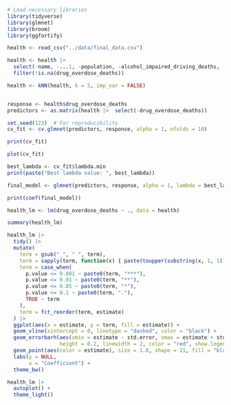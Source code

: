 ```r
# Load necessary libraries
library(tidyverse)
library(glmnet)
library(broom)
library(ggfortify)  
```

```r

health <- read_csv("../data/final_data.csv")

health <- health |> 
  select(-name, -...1, -population, -alcohol_impaired_driving_deaths, -excessive_drinking) |> 
  filter(!is.na(drug_overdose_deaths))

health <- kNN(health, k = 5, imp_var = FALSE)


response <- health$drug_overdose_deaths
predictors <- as.matrix(health |>  select(-drug_overdose_deaths))

set.seed(123)  # For reproducibility
cv_fit <- cv.glmnet(predictors, response, alpha = 1, nfolds = 10)

print(cv_fit)

plot(cv_fit)

best_lambda <- cv_fit$lambda.min
print(paste("Best lambda value: ", best_lambda))

final_model <- glmnet(predictors, response, alpha = 1, lambda = best_lambda)

print(coef(final_model))


```


```r
health_lm <- lm(drug_overdose_deaths ~ ., data = health)

summary(health_lm)

health_lm |> 
  tidy() |> 
  mutate(
    term = gsub("_", " ", term),
    term = sapply(term, function(x) { paste(toupper(substring(x, 1, 1)), substring(x, 2), sep = "", collapse = " ") }), 
    term = case_when(
      p.value <= 0.001 ~ paste0(term, "***"),
      p.value <= 0.01 ~ paste0(term, "**"),
      p.value <= 0.05 ~ paste0(term, "*"),
      p.value <= 0.1 ~ paste0(term, "."),
      TRUE ~ term
    ),
    term = fct_reorder(term, estimate)
  ) |> 
  ggplot(aes(x = estimate, y = term, fill = estimate)) +
  geom_vline(xintercept = 0, linetype = "dashed", color = "black") +
  geom_errorbarh(aes(xmin = estimate - std.error, xmax = estimate + std.error), 
                 height = 0.2, linewidth = 2, color = "red", show.legend = FALSE) +
  geom_point(aes(color = estimate), size = 1.8, shape = 21, fill = "black", show.legend = FALSE) +
  labs(y = NULL,
       x = "Coefficient") +
  theme_bw()
```


```r
health_lm |> 
  autoplot() +
  theme_light()
```

